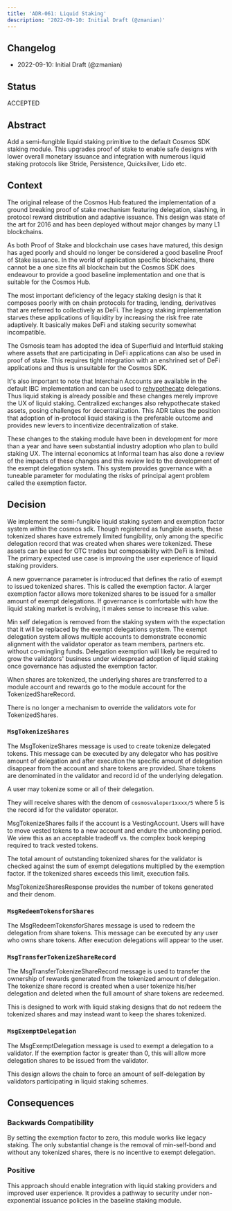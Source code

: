 ```yaml
---
title: 'ADR-061: Liquid Staking'
description: '2022-09-10: Initial Draft (@zmanian)'
---
```

## Changelog

* 2022-09-10: Initial Draft (@zmanian)

## Status

ACCEPTED

## Abstract

Add a semi-fungible liquid staking primitive to the default Cosmos SDK staking module. This upgrades proof of stake to enable safe designs with lower overall monetary issuance and integration with numerous liquid staking protocols like Stride, Persistence, Quicksilver, Lido etc.

## Context

The original release of the Cosmos Hub featured the implementation of a ground breaking proof of stake mechanism featuring delegation, slashing, in protocol reward distribution and adaptive issuance. This design was state of the art for 2016 and has been deployed without major changes by many L1 blockchains.

As both Proof of Stake and blockchain use cases have matured, this design has aged poorly and should no longer be considered a good baseline Proof of Stake issuance. In the world of application specific blockchains, there cannot be a one size fits all blockchain but the Cosmos SDK does endeavour to provide a good baseline implementation and one that is suitable for the Cosmos Hub.

The most important deficiency of the legacy staking design is that it composes poorly with on chain protocols for trading, lending, derivatives that are referred to collectively as DeFi. The legacy staking implementation starves these applications of liquidity by increasing the risk free rate adaptively. It basically makes DeFi and staking security somewhat incompatible.

The Osmosis team has adopted the idea of Superfluid and Interfluid staking where assets that are participating in DeFi applications can also be used in proof of stake. This requires tight integration with an enshrined set of DeFi applications and thus is unsuitable for the Cosmos SDK.

It's also important to note that Interchain Accounts are available in the default IBC implementation and can be used to [rehypothecate](https://www.investopedia.com/terms/h/hypothecation.asp#toc-what-is-rehypothecation) delegations. Thus liquid staking is already possible and these changes merely improve the UX of liquid staking. Centralized exchanges also rehypothecate staked assets, posing challenges for decentralization. This ADR takes the position that adoption of in-protocol liquid staking is the preferable outcome and provides new levers to incentivize decentralization of stake.

These changes to the staking module have been in development for more than a year and have seen substantial industry adoption who plan to build staking UX. The internal economics at Informal team has also done a review of the impacts of these changes and this review led to the development of the exempt delegation system. This system provides governance with a tuneable parameter for modulating the risks of principal agent problem called the exemption factor.

## Decision

We implement the semi-fungible liquid staking system and exemption factor system within the cosmos sdk. Though registered as fungible assets, these tokenized shares have extremely limited fungibility, only among the specific delegation record that was created when shares were tokenized. These assets can be used for OTC trades but composability with DeFi is limited. The primary expected use case is improving the user experience of liquid staking providers.

A new governance parameter is introduced that defines the ratio of exempt to issued tokenized shares. This is called the exemption factor. A larger exemption factor allows more tokenized shares to be issued for a smaller amount of exempt delegations. If governance is comfortable with how the liquid staking market is evolving, it makes sense to increase this value.

Min self delegation is removed from the staking system with the expectation that it will be replaced by the exempt delegations system. The exempt delegation system allows multiple accounts to demonstrate economic alignment with the validator operator as team members, partners etc. without co-mingling funds. Delegation exemption will likely be required to grow the validators' business under widespread adoption of liquid staking once governance has adjusted the exemption factor.

When shares are tokenized, the underlying shares are transferred to a module account and rewards go to the module account for the TokenizedShareRecord.

There is no longer a mechanism to override the validators vote for TokenizedShares.

### `MsgTokenizeShares`

The MsgTokenizeShares message is used to create tokenize delegated tokens. This message can be executed by any delegator who has positive amount of delegation and after execution the specific amount of delegation disappear from the account and share tokens are provided. Share tokens are denominated in the validator and record id of the underlying delegation.

A user may tokenize some or all of their delegation.

They will receive shares with the denom of `cosmosvaloper1xxxx/5` where 5 is the record id for the validator operator.

MsgTokenizeShares fails if the account is a VestingAccount. Users will have to move vested tokens to a new account and endure the unbonding period. We view this as an acceptable tradeoff vs. the complex book keeping required to track vested tokens.

The total amount of outstanding tokenized shares for the validator is checked against the sum of exempt delegations multiplied by the exemption factor. If the tokenized shares exceeds this limit, execution fails.

MsgTokenizeSharesResponse provides the number of tokens generated and their denom.

### `MsgRedeemTokensforShares`

The MsgRedeemTokensforShares message is used to redeem the delegation from share tokens. This message can be executed by any user who owns share tokens. After execution delegations will appear to the user.

### `MsgTransferTokenizeShareRecord`

The MsgTransferTokenizeShareRecord message is used to transfer the ownership of rewards generated from the tokenized amount of delegation. The tokenize share record is created when a user tokenize his/her delegation and deleted when the full amount of share tokens are redeemed.

This is designed to work with liquid staking designs that do not redeem the tokenized shares and may instead want to keep the shares tokenized.

### `MsgExemptDelegation`

The MsgExemptDelegation message is used to exempt a delegation to a validator. If the exemption factor is greater than 0, this will allow more delegation shares to be issued from the validator.

This design allows the chain to force an amount of self-delegation by validators participating in liquid staking schemes.

## Consequences

### Backwards Compatibility

By setting the exemption factor to zero, this module works like legacy staking. The only substantial change is the removal of min-self-bond and without any tokenized shares, there is no incentive to exempt delegation.

### Positive

This approach should enable integration with liquid staking providers and improved user experience. It provides a pathway to security under non-exponential issuance policies in the baseline staking module.

